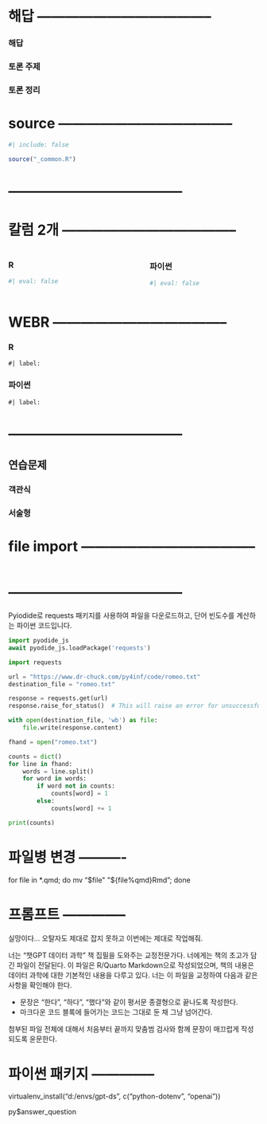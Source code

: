 
# 해답 --------------------------------------

::: {.callout-caution collapse="true"}
### 해답

:::

### 토론 주제
### 토론 정리

# source --------------------------------------


```r
#| include: false

source("_common.R")
```

# --------------------------------------

\index{latex@\LaTeX}
\index{}

# 칼럼 2개 --------------------------------------

::::: {.columns}

::: {.column width="47.5%"}
### R {.unnumbered}
```r
#| eval: false

```

:::

::: {.column width="5%"}

:::

::: {.column width="47.5%"}
### 파이썬 {.unnumbered}
```python
#| eval: false

```

:::
:::::

# WEBR --------------------------------------

:::{.panel-tabset}
### R {.unnumbered}

```webr-r
#| label: 

```

### 파이썬 {.unnumbered}

```pyodide-python
#| label: 

```

:::

# --------------------------------------

## 연습문제 {.unnumbered}

### 객관식 {.unnumbered}

::: {.content-visible when-format="revealjs"}

:::

### 서술형 {.unnumbered}

::: {.content-visible when-format="revealjs"}

:::

# file import --------------------------------------

```.python
```


# --------------------------------------
Pyiodide로 requests 패키지를 사용하여 파일을 다운로드하고, 단어 빈도수를 계산하는 파이썬 코드입니다.

```python
import pyodide_js
await pyodide_js.loadPackage('requests')

import requests

url = "https://www.dr-chuck.com/py4inf/code/romeo.txt"
destination_file = "romeo.txt"

response = requests.get(url)
response.raise_for_status()  # This will raise an error for unsuccessful requests

with open(destination_file, 'wb') as file:
    file.write(response.content)

fhand = open("romeo.txt")

counts = dict()
for line in fhand:
    words = line.split()
    for word in words:
        if word not in counts:
            counts[word] = 1
        else:
            counts[word] += 1

print(counts)
```

# 파일병 변경 ----------

for file in *.qmd; do
  mv "$file" "${file%qmd}Rmd";
done

# 프롬프트 --------------

실망이다... 오탈자도 제대로 잡지 못하고 이번에는 제대로 작업해줘.

너는 "챗GPT 데이터 과학" 책 집필을 도와주는 교정전문가다. 너에게는 책의 초고가 담긴 파일이 전달된다. 이 파일은 R/Quarto Markdown으로 작성되었으며, 책의 내용은 데이터 과학에 대한 기본적인 내용을 다루고 있다. 너는 이 파일을 교정하여 다음과 같은 사항을 확인해야 한다.

- 문장은 "한다", "하다", "했다"와 같이 평서문 종결형으로 끝나도록 작성한다.
- 마크다운 코드 블록에 들어가는 코드는 그대로 둔 채 그냥 넘어간다.

첨부된 파일 전체에 대해서 처음부터 끝까지 맞춤범 검사와 함께 문장이 매끄럽게 작성되도록 윤문한다.

# 파이썬 패키지 --------------

virtualenv_install("d:/envs/gpt-ds", c("python-dotenv", "openai"))


py$answer_question


